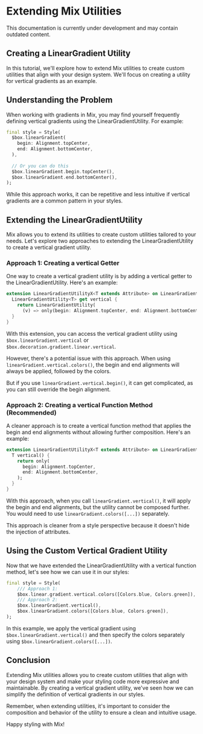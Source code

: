 
# Extending Mix Utilities

<Callout type="error">
  This documentation is currently under development and may contain outdated content.
</Callout>

## Creating a LinearGradient Utility

In this tutorial, we'll explore how to extend Mix utilities to create custom utilities that align with your design system. We'll focus on creating a utility for vertical gradients as an example.

## Understanding the Problem

When working with gradients in Mix, you may find yourself frequently defining vertical gradients using the LinearGradientUtility. For example:

```dart
final style = Style(
  $box.linearGradient(
    begin: Alignment.topCenter,
    end: Alignment.bottomCenter,
  ),
  
  // Or you can do this
  $box.linearGradient.begin.topCenter(),
  $box.linearGradient.end.bottomCenter(),
);
```

While this approach works, it can be repetitive and less intuitive if vertical gradients are a common pattern in your styles.

## Extending the LinearGradientUtility

Mix allows you to extend its utilities to create custom utilities tailored to your needs. Let's explore two approaches to extending the LinearGradientUtility to create a vertical gradient utility.

### Approach 1: Creating a vertical Getter

One way to create a vertical gradient utility is by adding a vertical getter to the LinearGradientUtility. Here's an example:

```dart
extension LinearGradientUtilityX<T extends Attribute> on LinearGradientUtility<T> {
  LinearGradientUtility<T> get vertical {
    return LinearGradientUtility(
      (v) => only(begin: Alignment.topCenter, end: Alignment.bottomCenter));
  }
}
```

With this extension, you can access the vertical gradient utility using `$box.linearGradient.vertical` or `$box.decoration.gradient.linear.vertical`.

However, there's a potential issue with this approach. When using `linearGradient.vertical.colors()`, the begin and end alignments will always be applied, followed by the colors.

But if you use `linearGradient.vertical.begin()`, it can get complicated, as you can still override the begin alignment.

### Approach 2: Creating a vertical Function Method (Recommended)

A cleaner approach is to create a vertical function method that applies the begin and end alignments without allowing further composition. Here's an example:

```dart
extension LinearGradientUtilityX<T extends Attribute> on LinearGradientUtility<T> {
  T vertical() {
    return only(
      begin: Alignment.topCenter,
      end: Alignment.bottomCenter,
    );
  }
}
```

With this approach, when you call `linearGradient.vertical()`, it will apply the begin and end alignments, but the utility cannot be composed further. You would need to use `linearGradient.colors([...])` separately.

This approach is cleaner from a style perspective because it doesn't hide the injection of attributes.

## Using the Custom Vertical Gradient Utility

Now that we have extended the LinearGradientUtility with a vertical function method, let's see how we can use it in our styles:

```dart
final style = Style(
    /// Approach 1:
    $box.linear.gradient.vertical.colors([Colors.blue, Colors.green]),
    /// Approach 2:
    $box.linearGradient.vertical(),
    $box.linearGradient.colors([Colors.blue, Colors.green]),
);
```

In this example, we apply the vertical gradient using `$box.linearGradient.vertical()` and then specify the colors separately using `$box.linearGradient.colors([...])`.

## Conclusion

Extending Mix utilities allows you to create custom utilities that align with your design system and make your styling code more expressive and maintainable. By creating a vertical gradient utility, we've seen how we can simplify the definition of vertical gradients in our styles.

Remember, when extending utilities, it's important to consider the composition and behavior of the utility to ensure a clean and intuitive usage.

Happy styling with Mix!
